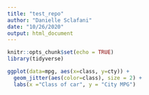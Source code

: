 ```yaml
---
title: "test_repo"
author: "Danielle Sclafani"
date: "10/26/2020"
output: html_document
---
```


```r
knitr::opts_chunk$set(echo = TRUE)
library(tidyverse)
```

```r
ggplot(data=mpg, aes(x=class, y=cty)) +
  geom_jitter(aes(color=class), size = 2) +
  labs(x ="Class of car", y = "City MPG")
```

